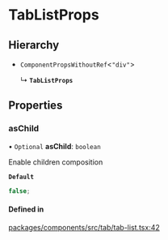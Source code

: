 # TabListProps

## Hierarchy

- `ComponentPropsWithoutRef`\<`"div"`\>

  ↳ **`TabListProps`**

## Properties

### asChild

• `Optional` **asChild**: `boolean`

Enable children composition

**`Default`**

```ts
false;
```

#### Defined in

[packages/components/src/tab/tab-list.tsx:42](https://github.com/vtex/shoreline/blob/6674ddada/packages/components/src/tab/tab-list.tsx#L42)
